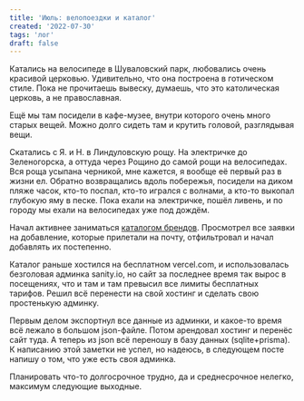 ```yaml
---
title: 'Июль: велопоездки и каталог'
created: '2022-07-30'
tags: 'лог'
draft: false
---
```


Катались на велосипеде в Шуваловский парк, любовались очень красивой церковью.
Удивительно, что она построена в готическом стиле.
Пока не прочитаешь вывеску, думаешь, что это католическая церковь, а не православная.

Ещё мы там посидели в кафе-музее, внутри которого очень много старых вещей.
Можно долго сидеть там и крутить головой, разглядывая вещи.

Скатались с Я. и Н. в Линдуловскую рощу.
На электричке до Зеленогорска, а оттуда через Рощино до самой рощи на велосипедах.
Вся роща усыпана черникой, мне кажется, я вообще её первый раз в жизни ел.
Обратно возвращались вдоль побережья, посидели на диком пляже часок, кто-то поспал, кто-то игрался с волнами, а кто-то выкопал глубокую яму в песке.
Пока ехали на электричке, пошёл ливень, и по городу мы ехали на велосипедах уже под дождём.

Начал активнее заниматься [каталогом брендов](https://russianstreetwear.club).
Просмотрел все заявки на добавление, которые прилетали на почту, отфильтровал и начал добавлять их постепенно.

Каталог раньше хостился на бесплатном vercel.com, и использовалась безголовая админка sanity.io, но сайт за последнее время так вырос в посещениях, что и там и там превысил все лимиты бесплатных тарифов.
Решил всё перенести на свой хостинг и сделать свою простенькую админку.

Первым делом экспортнул все данные из админки, и какое-то время всё лежало в большом json-файле.
Потом арендовал хостинг и перенёс сайт туда.
А теперь из json всё переношу в базу данных (sqlite+prisma).
К написанию этой заметки не успел, но надеюсь, в следующем посте напишу о том, что уже есть своя админка.

Планировать что-то долгосрочное трудно, да и среднесрочное нелегко, максимум следующие выходные.
